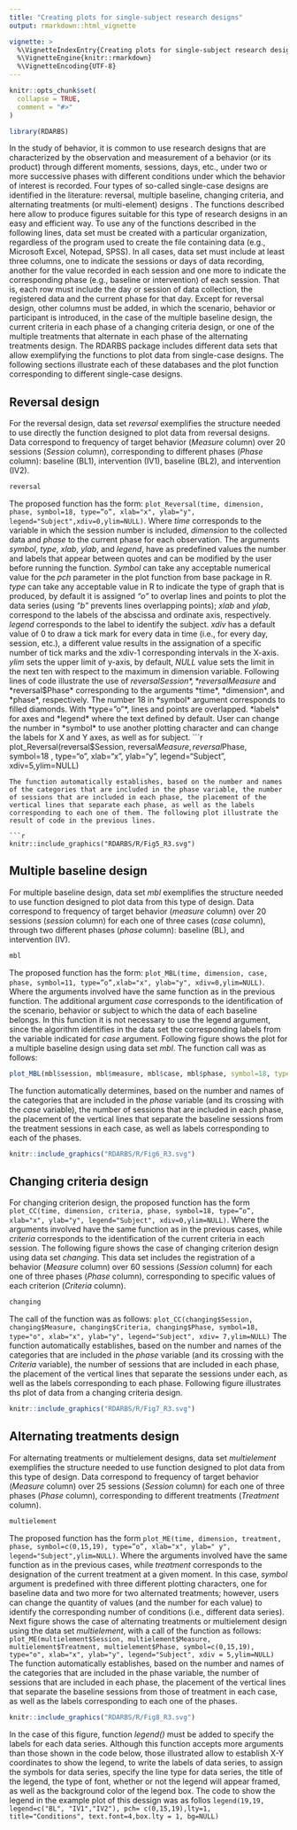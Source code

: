 ---
title: "Creating plots for single-subject research designs"
output: rmarkdown::html_vignette

vignette: >
  %\VignetteIndexEntry{Creating plots for single-subject research designs}
  %\VignetteEngine{knitr::rmarkdown}
  %\VignetteEncoding{UTF-8}
---

```{r, include = FALSE}
knitr::opts_chunk$set(
  collapse = TRUE,
  comment = "#>"
)
```

```{r setup, echo=FALSE}
library(RDARBS)
```
In the study of behavior, it is common to use research designs that are characterized by the observation and measurement of a behavior (or its product) through different moments, sessions, days, etc., under two or more successive phases with different conditions under which the behavior of interest is recorded. Four types of so-called single-case designs are identified in the literature: reversal, multiple baseline, changing criteria, and alternating treatments (or multi-element) designs .
The functions described here allow to produce figures suitable for this type of research designs in an easy and efficient way.
To use any of the functions described in the following lines, data set must be created with a particular organization, regardless of the program used to create the file containing data (e.g., Microsoft Excel, Notepad, SPSS). In all cases, data set must include at least three columns, one to indicate the sessions or days of data recording, another for the value recorded in each session and one more to indicate the corresponding phase (e.g., baseline or intervention) of each session. That is, each row must include the day or session of data collection, the registered data and the current phase for that day. Except for reversal design, other columns must be added, in which the scenario, behavior or participant is introduced, in the case of the multiple baseline design, the current criteria in each phase of a changing criteria design, or one of the multiple treatments that alternate in each phase of the alternating treatments design.
The RDARBS package includes different data sets that allow exemplifying the functions to plot data from single-case designs. The following sections illustrate each of these databases and the plot function corresponding to different single-case designs.

## Reversal design
For the reversal design, data set *reversal* exemplifies the structure needed to use directly the function designed to plot data from reversal designs. Data correspond to frequency of target behavior (*Measure* column) over 20 sessions (*Session* column), corresponding to different phases (*Phase* column): baseline (BL1), intervention (IV1), baseline (BL2), and intervention (IV2).
```{r reversal dataset,echo=TRUE,include=TRUE}
reversal
```

The proposed function has the form: `plot_Reversal(time, dimension, phase, symbol=18, type=”o”, xlab="x", ylab="y", legend="Subject",xdiv=0,ylim=NULL)`. Where *time* corresponds to the variable in which the session number is included, *dimension* to the collected data and *phase* to the current phase for each observation. The arguments *symbol*, *type*, *xlab*, *ylab*, and *legend*, have as predefined values the number and labels that appear between quotes and can be modified by the user before running the function. *Symbol* can take any acceptable numerical value for the *pch* parameter in the plot function from base package in R. *type* can take any acceptable value in R to indicate the type of graph that is produced, by default it is assigned *"o"* to overlap lines and points to plot the data series (using *“b”* prevents lines overlapping points); *xlab* and *ylab*, correspond to the labels of the abscissa and ordinate axis, respectively. *legend* corresponds to the label to identify the subject. *xdiv* has a default value of 0 to draw a tick mark for every data in time (i.e., for every day, session, etc.), a different value results in the assignation of a specific number of tick marks and the xdiv-1 corresponding intervals in the X-axis. *ylim* sets the upper limit of y-axis, by default, *NULL* value sets the limit in the next ten with respect to the maximum in dimension variable.
Following lines of code illustrate the use of *reversal$Session* , *reversal$Measure* and *reversal$Phase* corresponding to the arguments *time*, *dimension*, and *phase*, respectively. The number 18 in *symbol* argument corresponds to filled diamonds. With *type=”o”*, lines and points are overlapped. *labels* for axes and *legend* where the text defined by default. User can change the number in *symbol* to use another plotting character and can change the labels for X and Y axes, as well as for subject.
```{r reversal design, eval=FALSE, message=FALSE, include=TRUE}
plot_Reversal(reversal$Session, reversal$Measure, reversal$Phase, symbol=18 , type="o", xlab="x", ylab="y", legend="Subject", xdiv=5,ylim=NULL)
```
The function automatically establishes, based on the number and names of the categories that are included in the phase variable, the number of sessions that are included in each phase, the placement of the vertical lines that separate each phase, as well as the labels corresponding to each one of them. The following plot illustrate the result of code in the previous lines.

```{r plot_Reversal, include=TRUE, echo=FALSE}

knitr::include_graphics("RDARBS/R/Fig5_R3.svg")
```


## Multiple baseline design
For multiple baseline design, data set *mbl* exemplifies the structure needed to use  function designed to plot data from this type of design. Data correspond to frequency of target behavior (*measure* column) over 20 sessions (*session* column) for each one of three cases (*case* column), through two different phases (*phase* column): baseline (BL), and intervention (IV).
```{r mbl dataset,echo=TRUE,include=TRUE}
mbl
```
The proposed function has the form: `plot_MBL(time, dimension, case, phase, symbol=11, type=”o”,xlab="x", ylab="y", xdiv=0,ylim=NULL)`. Where the arguments involved have the same function as in the previous function. The additional argument *case* corresponds to the identification of the scenario, behavior or subject to which the data of each baseline belongs. In this function it is not necessary to use the legend argument, since the algorithm identifies in the data set the corresponding labels from the variable indicated for *case* argument.
Following figure shows the plot for a multiple baseline design using data set *mbl*. The function call was as follows:
```{r mbl design, eval=FALSE, message=FALSE, include=TRUE}
plot_MBL(mbl$session, mbl$measure, mbl$case, mbl$phase, symbol=18, type="o", xlab="x", ylab="y", xdiv = 6,ylim=NULL)
```

The function automatically determines, based on the number and names of the categories that are included in the *phase* variable (and its crossing with the *case* variable), the number of sessions that are included in each phase, the placement of the vertical lines that separate the baseline sessions from the treatment sessions in each case, as well as labels corresponding to each of the phases.

```{r plot_mbl, include=TRUE, echo=FALSE}
knitr::include_graphics("RDARBS/R/Fig6_R3.svg")
```

## Changing criteria design
For changing criterion design, the proposed function has the form `plot_CC(time, dimension, criteria, phase, symbol=18, type=”o”, xlab="x", ylab="y", legend="Subject", xdiv=0,ylim=NULL)`. Where the arguments involved have the same function as in the previous cases, while *criteria* corresponds to the identification of the current criteria in each session.
The following figure shows the case of changing criterion design using data set *changing*. This data set includes the registration of a behavior (*Measure* column) over 60 sessions (*Session* column) for each one of three phases (*Phase* column), corresponding to specific values of each criterion (*Criteria* column).
```{r changing criteria dataset,echo=TRUE,include=TRUE}
changing
```


The call of the function was as follows:
`plot_CC(changing$Session, changing$Measure, changing$Criteria, changing$Phase, symbol=18, type="o", xlab="x", ylab="y", legend="Subject", xdiv= 7,ylim=NULL)`
The function automatically establishes, based on the number and names of the categories that are included in the *phase* variable (and its crossing with the *Criteria* variable), the number of sessions that are included in each phase, the placement of the vertical lines that separate the sessions under each, as well as the labels corresponding to each phase. Following figure illustrates ths plot of data from a changing criteria design.

```{r plot_CC, include=TRUE, echo=FALSE}

knitr::include_graphics("RDARBS/R/Fig7_R3.svg")
```
## Alternating treatments design
For alternating treatments or multielement designs, data set *multielement* exemplifies the structure needed to use  function designed to plot data from this type of design. Data correspond to frequency of target behavior (*Measure* column) over 25 sessions (*Session* column) for each one of three phases (*Phase* column), corresponding to different treatments (*Treatment* column).
```{r multielement dataset,echo=TRUE,include=TRUE}
multielement
```
The proposed function has the form `plot_ME(time, dimension, treatment, phase, symbol=c(0,15,19), type=”o”, xlab="x", ylab=" y", legend="Subject",ylim=NULL)`. Where the arguments involved have the same function as in the previous cases, while *treatment* corresponds to the designation of the current treatment at a given moment. In this case, *symbol* argument is predefined with three different plotting characters, one for baseline data and two more for two alternated treatments; however, users can change the quantity of values (and the number for each value) to identify the corresponding number of conditions (i.e., different data series). Next figure shows the case of alternating treatments or multielement design using the data set *multielement*, with a call of the function as follows:
`plot_ME(multielement$Session, multielement$Measure, multielement$Treatment, multielement$Phase, symbol=c(0,15,19), type="o", xlab="x", ylab="y", legend="Subject", xdiv = 5,ylim=NULL)`
The function automatically establishes, based on the number and names of the categories that are included in the phase variable, the number of sessions that are included in each phase, the placement of the vertical lines that separate the baseline sessions from those of treatment in each case, as well as the labels corresponding to each one of the phases.
```{r plot_ME, include=TRUE, echo=FALSE}

knitr::include_graphics("RDARBS/R/Fig8_R3.svg")
```

In the case of this figure, function *legend()* must be added to specify the labels for each data series. Although this function accepts more arguments than those shown in the code below, those illustrated allow to establish X-Y coordinates to show the legend, to write the labels of data series, to assign the symbols for data series, specify the line type for data series, the title of the legend, the type of font, whether or not the legend will appear framed, as well as the background color of the legend box. The code to show the legend in the example plot of this dessign was as follos
`legend(19,19, legend=c("BL", "IV1","IV2"), pch= c(0,15,19),lty=1, title="Conditions", text.font=4,box.lty = 1, bg=NULL)`
